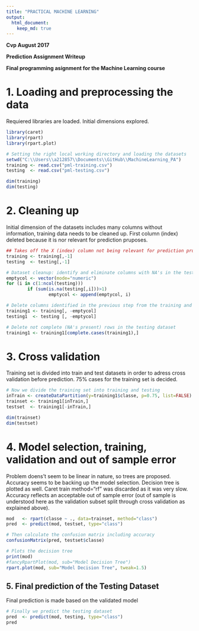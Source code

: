 ---
title: "PRACTICAL MACHINE LEARNING"
output: 
  html_document:
    keep_md: true
---

**Cvp August 2017**
 
**Prediction Assignment Writeup**
 
**Final programming asignment for the Machine Learning course**


# 1. Loading and preprocessing the data

Requiered libraries are loaded. Initial dimensions explored. 

```{r q1, message=FALSE, warning=FALSE}
library(caret)
library(rpart)
library(rpart.plot)

# Setting the right local working directory and loading the datasets
setwd("C:\\Users\\a212857\\Documents\\GitHub\\MachineLearning_PA")
training <- read.csv("pml-training.csv")
testing  <- read.csv("pml-testing.csv")

dim(training)
dim(testing)

```

# 2. Cleaning up
 
Initial dimension of the datasets includes many columns without information, training data needs to be cleaned up. First column (index) deleted because it is nor relevant for prediction pruposes.

```{r q2, message=FALSE, warning=FALSE}
## Takes off the X (index) column not being relevant for prediction pruposes
training <- training[,-1]
testing  <- testing[,-1]

# Dataset cleanup: identify and eliminate columns with NA's in the testing dataset
emptycol <- vector(mode="numeric")
for (i in c(1:ncol(testing)))
        if (sum(is.na(testing[,i]))>1)
                emptycol <- append(emptycol, i)

# Delete columns identified in the previous step from the training and testing datasets
training1 <- training[, -emptycol]
testing1  <- testing [, -emptycol]

# Delete not complete (NA's present) rows in the testing dataset
training1 <- training1[complete.cases(training1),]
```


# 3. Cross validation
 
Training set is divided into train and test datasets in order to adress cross validation before prediction. 75% cases for the training set is decided.

```{r q3, message=FALSE, warning=FALSE}

# Now we divide the training set into training and testing
inTrain <- createDataPartition(y=training1$classe, p=0.75, list=FALSE)  
trainset <- training1[inTrain,]
testset  <- training1[-inTrain,]

dim(trainset)
dim(testset)
```
 

# 4. Model selection, training, validation and out of sample error 
 
Problem doens't seem to be linear in nature, so trees are proposed. Accuracy seems to be backing up the model selection. Decision tree is plotted as well. Caret train method="rf" was discarded as it was very slow. Accuracy reflects an acceptable out of sample error (out of sample is understood here as the validation subset split through cross validation as explained above).

```{r q4, message=FALSE, warning=FALSE}

mod   <- rpart(classe ~ ., data=trainset, method="class")
pred  <- predict(mod, testset, type="class")

# Then calculate the confusion matrix including accuracy
confusionMatrix(pred, testset$classe)

# Plots the decision tree
print(mod)
#fancyRpartPlot(mod, sub="Model Decision Tree")
rpart.plot(mod, sub="Model Decision Tree", tweak=1.5)
```


## 5. Final prediction of the Testing Dataset
 
Final prediction is made based on the validated model

```{r q5, message=FALSE, warning=FALSE}


# Finally we predict the testing dataset
pred  <- predict(mod, testing, type="class")
pred

```


  
